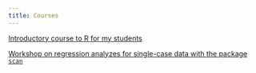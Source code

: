 ```yaml
---
title: Courses
---
```


[Introductory course to R for my students](course_R_intro.html "Introductory course to R")

[Workshop on regression analyzes for single-case data with the package `scan`](https://jazznbass.github.io/workshop_scan_regression/)

